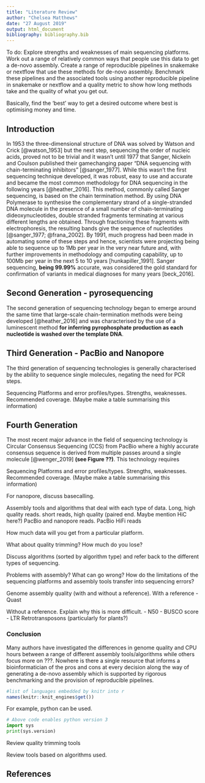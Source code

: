```yaml
---
title: "Literature Review"
author: "Chelsea Matthews"
date: "27 August 2019"
output: html_document
bibliography: bibliography.bib
---
```


To do: 
Explore strengths and weaknesses of main sequencing platforms. 
Work out a range of relatively common ways that people use this data to get a de-novo assembly.
Create a range of reproducible pipelines in snakemake or nextflow that use these methods for de-novo assembly. 
Benchmark these pipelines and the associated tools using another reproducible pipeline in snakemake or nextflow and a quality metric to show how long methods take and the quality of what you get out. 

Basically, find the 'best' way to get a desired outcome where best is optimising money and time. 

## Introduction

In 1953 the three-dimensional structure of DNA was solved by Watson and Crick [@watson_1953] but the next step, sequencing the order of nucleic acids, proved not to be trivial and it wasn't until 1977 that Sanger, Nickeln and Coulson published their gamechanging paper "DNA sequencing with chain-terminating inhibitors" [@sanger_1977]. While this wasn't the first sequencing technique developed, it was robust, easy to use and accurate and became the most common methodology for DNA sequencing in the following years [@heather_2016]. This method, commonly called Sanger sequencing, is based on the chain termination method. By using DNA Polymerase to synthesise the complementary strand of a single-stranded DNA molecule in the presence of a small number of chain-terminating dideoxynucleotides, double stranded fragments terminating at various different lengths are obtained. Through fractioning these fragments with electrophoresis, the resulting bands give the sequence of nucleotides [@sanger_1977; @frana_2002]. By 1991, much progress had been made in automating some of these steps and hence, scientists were projecting being able to sequence up to 1Mb per year in the very near future and, with further improvements in methodology and computing capability, up to 100Mb per year in the next 5 to 10 years [hunkapiller_1991]. Sanger sequencing, **being 99.99%** accurate, was considered the gold standard for confirmation of variants in medical diagnoses for many years [beck_2016]. 

## Second Generation - pyrosequencing

The second generation of sequencing technology began to emerge around the same time that large-scale chain-termination methods were being developed [@heather_2016] and was characterised by the use of a luminescent method **for inferring pyrophosphate production as each nucleotide is washed over the template DNA**.  

## Third Generation - PacBio and Nanopore

The third generation of sequencing technologies is generally characterised by the ability to sequence single molecules, negating the need for PCR steps.

Sequencing Platforms and error profiles/types. Strengths, weaknesses. Recommended coverage. (Maybe make a table summarising this information)

## Fourth Generation

The most recent major advance in the field of sequencing technology is Circular Consensus Sequencing (CCS) from PacBio where a highly accurate consensus sequence is derived from multiple passes around a single molecule [@wenger_2019] **(see Figure ??)**. This technology requires 


Sequencing Platforms and error profiles/types. Strengths, weaknesses. Recommended coverage. (Maybe make a table summarising this information)

For nanopore, discuss basecalling. 

Assembly tools and algorithms that deal with each type of data. 
Long, high quality reads. 
short reads, high quality (paired end. Maybe mention HiC here?)
PacBio and nanopore reads. 
PacBio HiFi reads
   
How much data will you get from a particular platform. 

What about quality trimming? How much do you lose?

Discuss algorithms (sorted by algorithm type) and refer back to the different types of sequencing. 

Problems with assembly? What can go wrong? How do the limitations of the sequencing platforms and assembly tools transfer into sequencing errors? 

Genome assembly quality (with and without a reference).
With a reference
-Quast
        
Without a reference. Explain why this is more difficult. 
- N50
- BUSCO score
- LTR Retrotransposons (particularly for plants?)

### Conclusion
Many authors have investigated the differences in genome quality and CPU hours between a range of different assembly tools/algorithms while others focus more on ???. Nowhere is there a single resource that informs a bioinformatician of the pros and cons at every decision along the way of generating a de-novo assembly which is supported by rigorous benchmarking and the provision of reproducible pipelines. 


```r
#list of languages embedded by knitr into r
names(knitr::knit_engines$get())

```

For example, python can be used. 

```python
# Above code enables python version 3
import sys
print(sys.version)
```

Review quality trimming tools

Review tools based on algorithms used. 


## References


